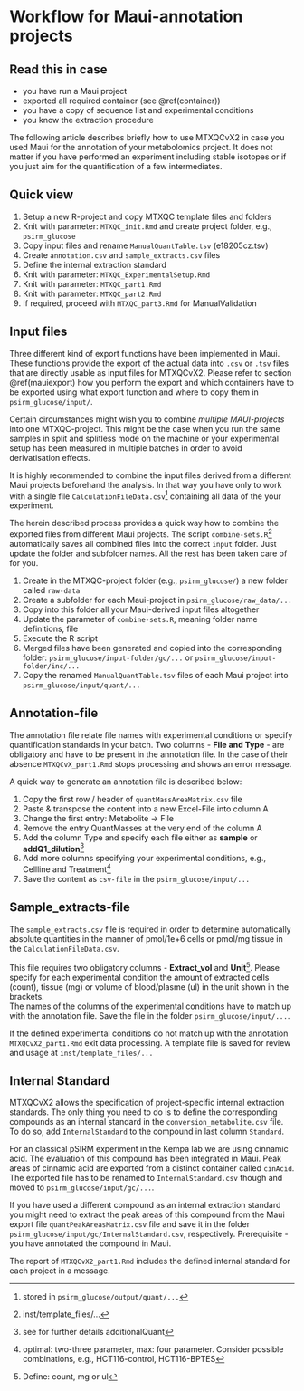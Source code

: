 # Workflow for Maui-annotation projects{#wf:maui}

## Read this in case

- you have run a Maui project
- exported all required container (see \@ref(container))
- you have a copy of sequence list and experimental conditions
- you know the extraction procedure

The following article describes briefly how to use MTXQCvX2 in case you used Maui for the annotation of your metabolomics project. It does not matter if you have performed an experiment 
including stable isotopes or if you just aim for the quantification of a few intermediates. 

## Quick view

1. Setup a new R-project and copy MTXQC template files and folders
2. Knit with parameter: `MTXQC_init.Rmd` and create project folder, e.g., `psirm_glucose`
3. Copy input files and rename `ManualQuantTable.tsv` (e18205cz.tsv) 
4. Create `annotation.csv` and `sample_extracts.csv` files
5. Define the internal extraction standard
6. Knit with parameter: `MTXQC_ExperimentalSetup.Rmd` 
7. Knit with parameter: `MTXQC_part1.Rmd` 
8. Knit with parameter: `MTXQC_part2.Rmd` 
9. If required, proceed with `MTXQC_part3.Rmd` for ManualValidation

## Input files 

Three different kind of export functions have been implemented in Maui. These functions provide the export of the actual data into `.csv` or `.tsv` files that are directly usable as input files for MTXQCvX2. 
Please refer to section \@ref(mauiexport) how you perform the export and which containers have to be exported using what export function and where to copy them in `psirm_glucose/input/`.

Certain circumstances might wish you to combine _multiple MAUI-projects_ into one MTXQC-project. This might be the case when you run the same samples in split and splitless mode on the machine or your experimental setup has been measured in multiple batches in order to avoid derivatisation effects.

It is highly recommended to combine the input files derived from a different Maui projects beforehand the analysis. In that way you have only to work with a single file `CalculationFileData.csv`^[stored in `psirm_glucose/output/quant/...`] containing all data of the your experiment.

The herein described process provides a quick way how to combine the exported files from different Maui projects. The script `combine-sets.R`^[inst/template_files/...] automatically saves all combined files into the correct `input` folder. Just update the folder and subfolder names. All the rest has been taken care of for you.

1. Create in the MTXQC-project folder (e.g., `psirm_glucose/`) a new folder called `raw-data`
2. Create a subfolder for each Maui-project in `psirm_glucose/raw_data/...`
3. Copy into this folder all your Maui-derived input files altogether
4. Update the parameter of `combine-sets.R`, meaning folder name definitions,  file
5. Execute the  R script
6. Merged files have been generated and copied into the corresponding folder: `psirm_glucose/input-folder/gc/...` or `psirm_glucose/input-folder/inc/...`
7. Copy the renamed `ManualQuantTable.tsv` files of each Maui project into `psirm_glucose/input/quant/...`

## Annotation-file

The annotation file relate file names with experimental conditions or specify quantification standards in your batch. Two columns - **File and Type** - are obligatory and have to be present in the annotation file. In the case of their absence `MTXQCvX_part1.Rmd` stops processing and shows an error message.

A quick way to generate an annotation file is described below:

1. Copy the first row / header of `quantMassAreaMatrix.csv` file
2. Paste & transpose the content into a new Excel-File into column A
3. Change the first entry: Metabolite -> File
4. Remove the entry QuantMasses at the very end of the column A
5. Add the column Type and specify each file either as **sample** or **addQ1_dilution**^[see for further details additionalQuant]
6. Add more columns specifying your experimental conditions, e.g., Cellline and Treatment^[optimal: two-three parameter, max: four parameter. Consider possible combinations, e.g., HCT116-control, HCT116-BPTES]
7. Save the content as `csv-file` in the `psirm_glucose/input/...`

## Sample_extracts-file

The `sample_extracts.csv` file is required in order to determine automatically absolute quantities in the manner of pmol/1e+6 cells or pmol/mg tissue in the `CalculationFileData.csv`.

This file requires two obligatory columns - **Extract_vol** and **Unit**^[Define: count, mg or ul]. Please specify for each experimental condition the amount of extracted cells (count), tissue (mg) or volume of blood/plasme (ul) in the unit shown in the brackets.  
The names of the columns of the experimental conditions have to match up with the annotation file. Save the file in the folder `psirm_glucose/input/...`. 

If the defined experimental conditions do not match up with the annotation `MTXQCvX2_part1.Rmd` exit data processing. A template file is saved for review and usage at `inst/template_files/...` 

## Internal Standard

MTXQCvX2 allows the specification of project-specific internal extraction standards. The only thing you need to do is to define the corresponding compounds as an internal standard in the `conversion_metabolite.csv` file. To do so, add `InternalStandard` to the compound in last column `Standard`.

For an classical pSIRM experiment in the Kempa lab we are using cinnamic acid. The evaluation of this compound has been integrated in Maui. Peak areas of cinnamic acid are exported from a distinct container called `cinAcid`. The exported file has to be renamed to `InternalStandard.csv` though and moved to `psirm_glucose/input/gc/...`.

If you have used a different compound as an internal extraction standard you might need to extract the peak areas of this compound from the Maui export file `quantPeakAreasMatrix.csv` file and save it in the folder `psirm_glucose/input/gc/InternalStandard.csv`, respectively. Prerequisite - you have annotated the compound in Maui.

The report of `MTXQCvX2_part1.Rmd` includes the defined internal standard for each project in a message.
